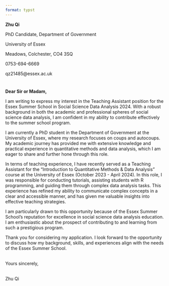 ```yaml
---
format: typst
---
```


**Zhu Qi**

PhD Candidate, Department of Government

University of Essex

Meadows, Colchester, CO4 3SQ

0753-694-6669

qz21485\@essex.ac.uk

# 

# 

**Dear Sir or Madam,**

I am writing to express my interest in the Teaching Assistant position for the
Essex Summer School in Social Science Data Analysis 2024. With a robust
background in both the academic and professional spheres of social science data
analysis, I am confident in my ability to contribute effectively to the summer
school program.

I am currently a PhD student in the Department of Government at the University of
Essex, where my research focuses on coups and autocoups. My academic journey has
provided me with extensive knowledge and practical experience in quantitative
methods and data analysis, which I am eager to share and further hone through
this role.

In terms of teaching experience, I have recently served as a Teaching Assistant
for the "Introduction to Quantitative Methods & Data Analysis" course at the
University of Essex (October 2023 - April 2024). In this role, I was responsible
for conducting tutorials, assisting students with R programming, and guiding them
through complex data analysis tasks. This experience has refined my ability to
communicate complex concepts in a clear and accessible manner, and has given me
valuable insights into effective teaching strategies.

I am particularly drawn to this opportunity because of the Essex Summer School’s
reputation for excellence in social science data analysis education. I am
enthusiastic about the prospect of contributing to and learning from such a
prestigious program.

Thank you for considering my application. I look forward to the opportunity to
discuss how my background, skills, and experiences align with the needs of the
Essex Summer School.

\
Yours sincerely,

\
Zhu Qi
